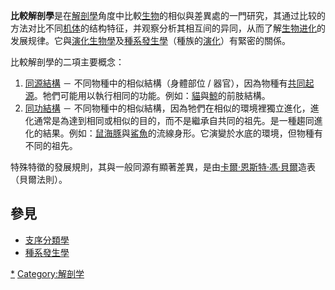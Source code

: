 '''比較解剖學'''是在[[解剖學|解剖學]]角度中比較[[生物|生物]]的相似與差異處的一門研究，其通过比较的方法对比不同[[机体|机体]]的结构特征，并观察分析其相互间的异同，从而了解[[生物进化|生物进化]]的发展规律。它與[[演化生物學|演化生物學]]及[[種系發生學|種系發生學]]（種族的[[演化|演化]]）有緊密的關係。

比較解剖學的二項主要概念：
# [[同源|同源結構]] － 不同物種中的相似結構（身體部位 / 器官），因為物種有[[共同起源|共同起源]]。牠們可能用以執行相同的功能。例如：[[貓|貓]]與[[鯨|鯨]]的前肢結構。
# [[同功|同功結構]] － 不同物種中的相似結構，因為牠們在相似的環境裡獨立進化，進化通常是為達到相同或相似的目的，而不是繼承自共同的祖先。是一種趨同進化的結果。例如：[[鼠海豚|鼠海豚]]與[[鯊魚|鯊魚]]的流線身形。它演變於水底的環境，但物種有不同的祖先。

特殊特徵的發展規則，其與一般同源有顯著差異，是由[[卡爾·恩斯特·馮·貝爾|卡爾·恩斯特·馮·貝爾]]造表（貝爾法則）。

== 參見 ==
* [[支序分類學|支序分類學]]
* [[種系發生學|種系發生學]]

{{Authority control}}
[[Category:比較解剖學|*]]
[[Category:解剖学|Category:解剖学]]